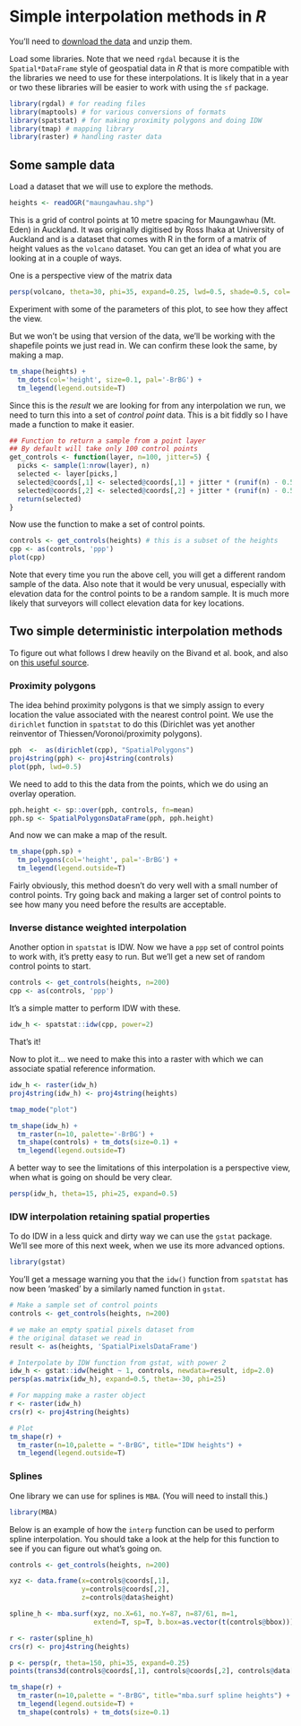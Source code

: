 # Simple interpolation methods in *R*
You'll need to [download the data](week-7.zip?raw=true) and unzip them.

Load some libraries. Note that we need `rgdal` because it is the `Spatial*DataFrame` style of geospatial data in *R* that is more compatible with the libraries we need to use for these interpolations. It is likely that in a year or two these libraries will be easier to work with using the `sf` package.

```r
library(rgdal) # for reading files
library(maptools) # for various conversions of formats
library(spatstat) # for making proximity polygons and doing IDW
library(tmap) # mapping library
library(raster) # handling raster data
```

## Some sample data
Load a dataset that we will use to explore the methods.

```r
heights <- readOGR("maungawhau.shp")
```

This is a grid of control points at 10 metre spacing for Maungawhau (Mt. Eden) in Auckland. It was originally digitised by Ross Ihaka at University of Auckland and is a dataset that comes with R in the form of a matrix of height values as the `volcano` dataset. You can get an idea of what you are looking at in a couple of ways.

One is a perspective view of the matrix data

```r
persp(volcano, theta=30, phi=35, expand=0.25, lwd=0.5, shade=0.5, col='green')
```

Experiment with some of the parameters of this plot, to see how they affect the view.

But we won't be using that version of the data, we'll be working with the shapefile points we just read in. We can confirm these look the same, by making a map.

```r
tm_shape(heights) +
  tm_dots(col='height', size=0.1, pal='-BrBG') +
  tm_legend(legend.outside=T)
```

Since this is the *result* we are looking for from any interpolation we run, we need to turn this into a set of *control point* data. This is a bit fiddly so I have made a function to make it easier.

```r
## Function to return a sample from a point layer
## By default will take only 100 control points
get_controls <- function(layer, n=100, jitter=5) {
  picks <- sample(1:nrow(layer), n)
  selected <- layer[picks,]
  selected@coords[,1] <- selected@coords[,1] + jitter * (runif(n) - 0.5)
  selected@coords[,2] <- selected@coords[,2] + jitter * (runif(n) - 0.5)
  return(selected)
}
```

Now use the function to make a set of control points.

```r
controls <- get_controls(heights) # this is a subset of the heights
cpp <- as(controls, 'ppp')
plot(cpp)
```

Note that every time you run the above cell, you will get a different random sample of the data. Also note that it would be very unusual, especially with elevation data for the control points to be a random sample. It is much more likely that surveyors will collect elevation data for key locations.

## Two simple deterministic interpolation methods
To figure out what follows I drew heavily on the Bivand et al. book, and also on [this useful source](https://mgimond.github.io/Spatial/interpolation-in-r.html).

### Proximity polygons
The idea behind proximity polygons is that we simply assign to every location the value associated with the nearest control point. We use the `dirichlet` function in `spatstat` to do this (Dirichlet was yet another reinventor of Thiessen/Voronoi/proximity polygons).

```r
pph  <-  as(dirichlet(cpp), "SpatialPolygons")
proj4string(pph) <- proj4string(controls)
plot(pph, lwd=0.5)
```

We need to add to this the data from the points, which we do using an overlay operation.

```r
pph.height <- sp::over(pph, controls, fn=mean)
pph.sp <- SpatialPolygonsDataFrame(pph, pph.height)
```

And now we can make a map of the result.

```r
tm_shape(pph.sp) +
  tm_polygons(col='height', pal='-BrBG') +
  tm_legend(legend.outside=T)
```

Fairly obviously, this method doesn't do very well with a small number of control points. Try going back and making a larger set of control points to see how many you need before the results are acceptable.

### Inverse distance weighted interpolation
Another option in `spatstat` is IDW. Now we have a `ppp` set of control points to work with, it's pretty easy to run.  But we'll get a new set of random control points to start.

```r
controls <- get_controls(heights, n=200)
cpp <- as(controls, 'ppp')
```

It's a simple matter to perform IDW with these.

```r
idw_h <- spatstat::idw(cpp, power=2)
```

That's it!

Now to plot it... we need to make this into a raster with which we can associate spatial reference information.

```r
idw_h <- raster(idw_h)
proj4string(idw_h) <- proj4string(heights)

tmap_mode("plot")

tm_shape(idw_h) +
  tm_raster(n=10, palette='-BrBG') +
  tm_shape(controls) + tm_dots(size=0.1) +
  tm_legend(legend.outside=T)
```

A better way to see the limitations of this interpolation is a perspective view, when what is going on should be very clear.

```r
persp(idw_h, theta=15, phi=25, expand=0.5)
```

### IDW interpolation retaining spatial properties
To do IDW in a less quick and dirty way we can use the `gstat` package. We'll see more of this next week, when we use its more advanced options.

```r
library(gstat)
```

You'll get a message warning you that the `idw()` function from `spatstat` has now been 'masked' by a similarly named function in `gstat`.

```r
# Make a sample set of control points
controls <- get_controls(heights, n=200)

# we make an empty spatial pixels dataset from
# the original dataset we read in
result <- as(heights, 'SpatialPixelsDataFrame')

# Interpolate by IDW function from gstat, with power 2
idw_h <- gstat::idw(height ~ 1, controls, newdata=result, idp=2.0)
persp(as.matrix(idw_h), expand=0.5, theta=-30, phi=25)

# For mapping make a raster object
r <- raster(idw_h)
crs(r) <- proj4string(heights)

# Plot
tm_shape(r) +
  tm_raster(n=10,palette = "-BrBG", title="IDW heights") +
  tm_legend(legend.outside=T)
```

### Splines
One library we can use for splines is `MBA`. (You will need to install this.)

```r
library(MBA)
```

Below is an example of how the `interp` function can be used to perform spline interpolation. You should take a look at the help for this function to see if you can figure out what's going on.

```r
controls <- get_controls(heights, n=200)

xyz <- data.frame(x=controls@coords[,1],
                  y=controls@coords[,2],
                  z=controls@data$height)

spline_h <- mba.surf(xyz, no.X=61, no.Y=87, n=87/61, m=1,
                     extend=T, sp=T, b.box=as.vector(t(controls@bbox)))$xyz.est

r <- raster(spline_h)
crs(r) <- proj4string(heights)

p <- persp(r, theta=150, phi=35, expand=0.25)
points(trans3d(controls@coords[,1], controls@coords[,2], controls@data[,1], p), col='red', pch=20, cex=0.6)

tm_shape(r) +
  tm_raster(n=10,palette = "-BrBG", title="mba.surf spline heights") +
  tm_legend(legend.outside=T) +
  tm_shape(controls) + tm_dots(size=0.1)
```
